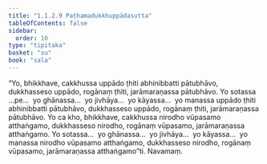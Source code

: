 ```yaml
---
title: "1.1.2.9 Paṭhamadukkhuppādasutta"
tableOfContents: false
sidebar:
  order: 10
type: "tipitaka"
basket: "su"
book: "sala"
---
```



<DynamicBreadcrumb />

<Division number="21" book="sala">

<Paragraph number="54" book="sala">
“Yo, bhikkhave, cakkhussa uppādo ṭhiti abhinibbatti pātubhāvo, dukkhasseso uppādo, rogānaṃ ṭhiti, jarāmaraṇassa pātubhāvo. Yo sotassa …pe…  yo ghānassa…  yo jivhāya…  yo kāyassa…  yo manassa uppādo ṭhiti abhinibbatti pātubhāvo, dukkhasseso uppādo, rogānaṃ ṭhiti, jarāmaraṇassa pātubhāvo.
</Paragraph>

<Paragraph number="55" book="sala">
Yo ca kho, bhikkhave, cakkhussa nirodho vūpasamo atthaṅgamo, dukkhasseso nirodho, rogānaṃ vūpasamo, jarāmaraṇassa atthaṅgamo. Yo sotassa…  yo ghānassa…  yo jivhāya…  yo kāyassa…  yo manassa nirodho vūpasamo atthaṅgamo, dukkhasseso nirodho, rogānaṃ vūpasamo, jarāmaraṇassa atthaṅgamo”ti.

</Paragraph>
</Division>

<Paragraph number="56" type="center" book="sala">
Navamaṃ.
</Paragraph>